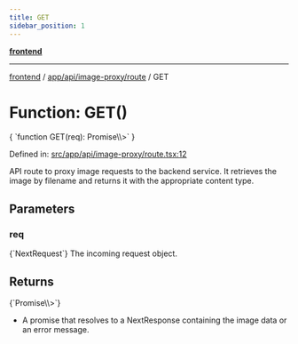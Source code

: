 ```yaml
---
title: GET
sidebar_position: 1
---
```



[**frontend**](../../../../..)

***

[frontend](../../../../..) / [app/api/image-proxy/route](..) / GET

# Function: GET()

<CodeBlock language="ts">
{ `function GET(req): Promise\<NextResponse\<unknown\>\>` }
</CodeBlock>

Defined in: [src/app/api/image-proxy/route.tsx:12](https://github.com/svsticky/CommitteeClash/blob/8a31d8fc8422df670b3b4cb3b5fd558ecdeabb90/frontend/src/app/api/image-proxy/route.tsx#L12)

API route to proxy image requests to the backend service.
It retrieves the image by filename and returns it with the appropriate content type.

## Parameters

### req
<CodeBlock language="ts">
{`NextRequest`}
</CodeBlock>
The incoming request object.

## Returns
<CodeBlock language="ts">
{`Promise\<NextResponse\<unknown\>\>`}
</CodeBlock>

- A promise that resolves to a NextResponse containing the image data or an error message.
